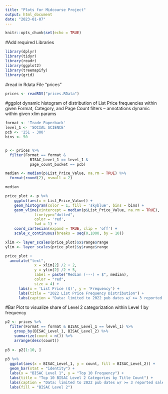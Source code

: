 ```yaml
---
title: "Plots for Midcourse Project"
output: html_document
date: "2023-01-07"
---
```


```r
knitr::opts_chunk$set(echo = TRUE)
```

#Add required Libraries
```r
library(dplyr)
library(tidyr)
library(readr)
library(ggplot2)
library(treemapify)
library(grid)
```

#read in Rdata File "prices"
```r
prices <- readRDS("prices.RData")
```

#ggplot dynamic histogram of distribution of List Price frequencies within given Format, Category, and Page Count filters -- annotations dynamic within given xlim params
```r
format <- 'Trade Paperback'
level_1 <- 'SOCIAL SCIENCE'
pcb <- '251 - 300'
bins <- 50


p <- prices %>% 
  filter(Format == format & 
           BISAC_Level_1 == level_1 & 
           page_count_bucket == pcb)

median <- median(p$List_Price_Value, na.rm = TRUE) %>% 
  format(round(2), nsmall = 2)

median

price_plot <- p %>% 
    ggplot(aes(x = List_Price_Value)) + 
    geom_histogram(color = 1, fill = 'skyblue', bins = bins) + 
    geom_vline(xintercept = median(p$List_Price_Value, na.rm = TRUE), 
             linetype="dotted", 
             color = 'red',
             lwd = 1) +
    coord_cartesian(expand = TRUE, clip = 'off') +
    scale_x_continuous(breaks = seq(0,1000, by = 10))

xlim <- layer_scales(price_plot)$x$range$range
ylim <- layer_scales(price_plot)$y$range$range

price_plot + 
  annotate("text",
             x = xlim[2] /2 + 2,
             y = ylim[2] /2 + 5,
             label = paste("Median (---) = $", median),
             color = "red",
             size = 4) +
      labs(x = 'List Price ($)', y = 'Frequency') +
      labs(title = "2022 List Price Frequency Distribution") +
      labs(caption = "Data: limited to 2022 pub dates w/ >= 3 reported sales (Ingram Book Company)")
```
#Bar Plot to visualize share of Level 2 categorization within Level 1 by frequency

```r
p2 <- prices %>% 
  filter(Format == format & BISAC_Level_1 == level_1) %>%
    group_by(BISAC_Level_1, BISAC_Level_2) %>% 
    summarize(count = n()) %>% 
    arrange(desc(count))
  
p3 <- p2[1:10, ] 
  
p3 %>%   
  ggplot(aes(x = BISAC_Level_1, y = count, fill = BISAC_Level_2)) +
  geom_bar(stat = "identity") +
  labs(x = "BISAC Level 1", y = "Top 10 Frequency") +
  labs(title = "Top 10 BISAC Level 2 Categories by Title Count") +
  labs(caption = "Data: limited to 2022 pub dates w/ >= 3 reported sales (Ingram Book Company)") +
  labs(fill = "BISAC Level 2")
```

